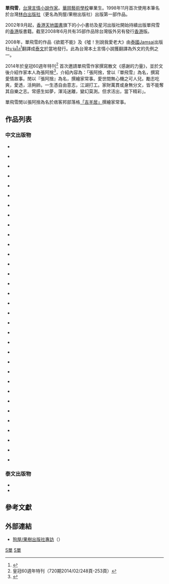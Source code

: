 '''單飛雪'''，[[台灣|台灣]][[愛情小說|言情小說]][[作家|作家]]。[[臺北市私立華岡藝術學校|華岡藝術學校]]畢業生。1998年11月首次使用本筆名於台灣[[林白出版社|林白出版社]]（更名為狗屋/果樹出版社）出版第一部作品。

2002年9月起，[[香港|香港]][[天地圖書|天地圖書]]旗下的小小書坊及星河出版社開始持續出版單飛雪的[[香港|香港]]版書籍。截至2008年6月共有35部作品除台灣版外另有發行[[香港|香港]]版。

2008年，單飛雪的作品《欲罷不能》及《噓！別說我愛老大》由[[泰國|泰國]]Jamsai出版社[https://web.archive.org/web/20070401203528/http://www.jamsai.com/Default.aspx แจ่มใส]<ref>{{cite web |url= http://www.jamsai.com/popup/promote/more_than_love/advise/index.asp |title= สำนักพิมพ์แจ่มใส |accessdate= 2008年3月10日 |language= th |deadurl= yes |archiveurl= https://web.archive.org/web/20080326172423/http://www.jamsai.com/popup/promote/more_than_love/advise/index.asp |archivedate= 2008年3月26日 }}</ref>翻譯成[[泰文|泰文]]於當地發行。此為台灣本土言情小說獲翻譯為外文的先例之一。

2014年於皇冠60週年特刊<ref> 皇冠60週年特刊（720期2014/02/248頁-253頁）</ref> 首次邀請單飛雪作家撰寫散文《感謝的力量》，並於文後介紹作家本人為張阿捨<ref>{{Cite web |url = https://www.crown.com.tw/MagIndex.aspx?pid=720 |title = 皇冠60週年特刊 |author = 張阿捨 |date = 2014年2月 |publisher = 鑫濤出版事業有限公司 |language = zh-hant |accessdate = 2014年2月24日 |quote = 感謝的力量 |archive-date = 2016年3月4日 |archive-url = https://web.archive.org/web/20160304122258/https://www.crown.com.tw/MagIndex.aspx?pid=720 |dead-url = no }}</ref>，介紹內容為：「張阿捨，曾以『單飛雪』為名，撰寫愛情故事。閒以『張阿捨』為名，撰繪家常事。愛世間無心機之可人兒。勵志吃爽，愛透，活夠帥。一生憑自由意志，江湖打工。家財萬貫或身無分文，皆不能奪其自樂之志。常感生如夢，渾沌迷離，變幻莫測。但求活出，當下精彩」。

單飛雪閒以張阿捨為名於痞客邦部落格[http://asir9.pixnet.net/blog 「吉羊居」]{{Wayback|url=http://asir9.pixnet.net/blog |date=20190515185351 }}撰繪家常事。

==作品列表==

===中文出版物===
*{{cite book |title= 《失戀暴走》|publisher=狗屋出版社 |isbn=978-986-943-276-4 |date=2017年8月}}

*{{cite book |title= 《真正的勇敢(上/下)》|publisher=狗屋出版社 |isbn=978-986-929-409-6 |date=2016年8月}}

*{{cite book |title= 《豹吻(上/下)》|publisher=狗屋出版社 |isbn=978-986-567-294-2 |date=2015年8月}}

*{{cite book |title= 《不白馬也不公主(上/下)》|publisher=狗屋出版社 |isbn=978-986-567-222-5 |date=2014年10月}}

*{{cite book |title= 《你愛勝利我愛你(上/下)》|publisher=狗屋出版社 |isbn=978-986-165-981-7 |date=2014年3月}}

*{{cite book |title= 《擁抱(上/下)》|publisher=狗屋出版社 |isbn=978-986-165-925-1 |date=2013年8月}}

*{{cite book |title= 《愛鬥志(上/下)》|publisher=狗屋出版社 |isbn=978-986-165-889-6 |date=2013年2月}}

*{{cite book |title= 《型男好囧(上/下)》|publisher=狗屋出版社 |isbn=978-986-240-873-5 |date=2012年8月}}

*{{cite book |title= 《依然親愛的(上/下)》|publisher=狗屋出版社 |isbn=978-986-165-788-2 |date=2012年2月}}

*{{cite book |title= 《失戀是偉大的開始(失戀後樂此不疲)》|publisher=狗屋出版社 |isbn=978-986-240-626-7 |date=2011年8月}}

*{{cite book |title= 《樹櫻！來場華麗的愛吧 (上/下)》|publisher=狗屋出版社 |isbn=978-986-165-703-5 |date=2011年4月}}

*{{cite book |title= 《現在開始，想戀妳 (上/下)》|publisher=狗屋出版社 |isbn=978-986-240-453-9 |date=2010年11月}}

*{{cite book |title= 《好傢伙壞傢伙的愛情》|publisher=狗屋出版社 |isbn=978-986-240-375-4 |date=2010年8月}}

*{{cite book |title= 《王的戀歌》|publisher=狗屋出版社 |isbn=978-986-163-769-3 |date=2008年5月}}

*{{cite book |title= 《守護》|publisher=狗屋出版社 |isbn=978-986-163-698-6 |date=2008年2月}}

*{{cite book |title= 《明星花露露》|publisher=狗屋出版社 |isbn=978-986-163-642-9 |date=2007年11月}}

*{{cite book |title= 《想做好男人》|publisher=狗屋出版社 |isbn=978-986-163-570-5 |date=2007年8月}}

*{{cite book |title= 《不做好女生》|publisher=狗屋出版社 |isbn=978-986-163-570-5 |date=2007年4月}}

*{{cite book |title= 《愛給我玩》|publisher=果樹出版社 |isbn=978-986-165-218-4 |date=2007年1月}}

*{{cite book |title= 《戀戀不忘茉莉香》|publisher=果樹出版社 |isbn=978-986-163-343-5 |date=2006年9月}}

*{{cite book |title= 《我愛香奈兒》|publisher=狗屋出版社 |isbn=978-986-163-277-3 |date=2006年7月}}

*{{cite book |title= 《戀愛大過天》|publisher=狗屋出版社 |isbn=978-986-163-226-1 |date=2006年4月}}

*{{cite book |title= 《狀元拽到寶》|publisher=果樹出版社 |isbn=978-986-165-103-3 |date=2006年2月}}

*{{cite book |title= 《密愛.2503房》|publisher=狗屋出版社 |isbn=978-986-163-146-2 |date=2005年11月}}

*{{cite book |title= 《週末婚》|publisher=狗屋出版社 |isbn=978-986-163-086-1 |date=2005年7月}}

*{{cite book |title= 《生男熟女》|publisher=狗屋出版社 |isbn=978-986-163-035-9 |date=2005年4月}}

*{{cite book |title= 《愛人除舊報新》|publisher=狗屋出版社 |isbn=978-986-424-990-9 |date=2005年2月}}

*{{cite book |title= 《謝謝，再聯絡！》|publisher=狗屋出版社 |isbn=978-986-424-868-1 |date=2004年10月}}

*{{cite book |title= 《叛逆》|publisher=狗屋出版社 |isbn=978-986-424-827-8 |date=2004年8月}}

*{{cite book |title= 《追妳好辛苦》|publisher=狗屋出版社 |isbn=978-986-424-727-1 |date=2004年5月}}

*{{cite book |title= 《真心話》|url= https://archive.org/details/isbn_9789864246762|publisher=狗屋出版社 |isbn=978-986-424-676-2 |date=2004年3月}}

*{{cite book |title= 《欲罷不能》|publisher=狗屋出版社 |isbn=978-986-424-619-9 |date=2004年1月}}

*{{cite book |title= 《相戀小酒館》|publisher=果樹屋出版社 |isbn=978-986-424-582-6 |date=2003年12月}}

===泰文出版物===
*{{cite book |title= 《ถอดกลอนใจ ไขความรัก》|publisher=Jamsai  |isbn=978-974-7503-40-1 }}
*{{cite book |title= 《ขอเพียงสัญญาของสองหัวใจ》|publisher=Jamsai  |isbn=974-9984-09-9  }}


== 參考文獻 ==
{{reflist}}


==外部連結==
*[http://love.doghouse.com.tw/barkingnews/interviewer_old.asp?seq_no=114  狗屋/果樹出版社專訪]（{{Webarchive|url=https://archive.today/20040805031233/http://love.doghouse.com.tw/barkingnews/interviewer_old.asp?seq_no=114 |date=2004-08-05 }}）


[[Category:台灣作家|S單]]
[[Category:愛情小說作家|S單]]